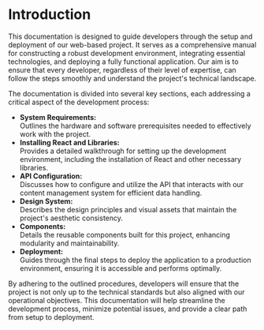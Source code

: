 # Introduction

This documentation is designed to guide developers through the setup and deployment of our web-based project. It serves as a comprehensive manual for constructing a robust development environment, integrating essential technologies, and deploying a fully functional application. Our aim is to ensure that every developer, regardless of their level of expertise, can follow the steps smoothly and understand the project's technical landscape.

The documentation is divided into several key sections, each addressing a critical aspect of the development process:
- **System Requirements:**  
Outlines the hardware and software prerequisites needed to effectively work with the project.
- **Installing React and Libraries:**  
Provides a detailed walkthrough for setting up the development environment, including the installation of React and other necessary libraries.
- **API Configuration:**  
Discusses how to configure and utilize the API that interacts with our content management system for efficient data handling.
- **Design System:**  
Describes the design principles and visual assets that maintain the project's aesthetic consistency.
- **Components:**  
Details the reusable components built for this project, enhancing modularity and maintainability.
- **Deployment:**  
Guides through the final steps to deploy the application to a production environment, ensuring it is accessible and performs optimally.

By adhering to the outlined procedures, developers will ensure that the project is not only up to the technical standards but also aligned with our operational objectives. This documentation will help streamline the development process, minimize potential issues, and provide a clear path from setup to deployment.




